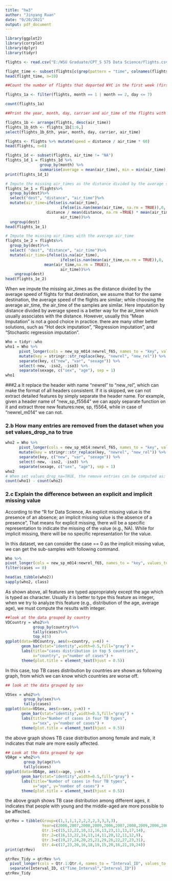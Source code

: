 ---
title: "hw3"
author: "Jinyang Ruan"
date: "9/20/2021"
output: pdf_document
---

```{r libraries prepare}

library(ggplot2)
library(corrplot)
library(dplyr)
library(tidyr)

```

```{r}

flights <- read.csv("E:/WSU Graduate/CPT_S 575 Data Science/flights.csv", header = TRUE)

```

```{r 1.0}

flight_time <- subset(flights[c(grep(pattern = "time", colnames(flights)))])
head(flight_time, n=10)

```

```{r 1.a}
##Count the number of flights that departed NYC in the first week (first 7 days) of January and February combined.

flights_1a <- filter(flights, month == 1 | month == 2, day <= 7)

count(flights_1a)

```

```{r 1.b}
##Print the year, month, day, carrier and air_time of the flights with the 6 longest airtimes, in descending order of air_time. 

flights_1b <- arrange(flights, desc(air_time))
flights_1b_6th <- flights_1b[1:6,]
select(flights_1b_6th, year, month, day, carrier, air_time)

```

```{r 1.c}

flights <- flights %>% mutate(speed = distance / air_time * 60)
head(flights, n=6)
```

```{r 1.d}

flights_1d <- subset(flights, air_time != "NA")
flights_1d_1 = flights_1d %>% 
               group_by(month) %>% 
               summarise(average = mean(air_time), min = min(air_time), max = max(air_time))
print(flights_1d_1)
```

```{r 1.e}

# Impute the missing air_times as the distance divided by the average speed of flights
flights_1e_1 = flights%>%
  group_by(dest)%>%
  select("dest", "distance", "air_time")%>%
  mutate(air_time=ifelse(is.na(air_time),
                        ifelse(is.nan(mean(air_time, na.rm = TRUE)),0,
                  distance / mean(distance, na.rm =TRUE) * mean(air_time, na.rm = TRUE)), 
                        air_time))%>%
  ungroup(dest)
head(flights_1e_1)

# Impute the missing air_times with the average air_time
flights_1e_2 = flights%>%
  group_by(dest)%>%
  select( "dest", "distance", "air_time")%>%
  mutate(air_time=ifelse(is.na(air_time),
                        ifelse(is.nan(mean(air_time,na.rm = TRUE)),0,
                 mean(air_time,na.rm = TRUE)),
                        air_time))%>%
    ungroup(dest)
head(flights_1e_2)

```

When we impute the missing air_times as the distance divided by the average speed of flights for that destination, we assume that for the same destination, the average speed of the flights are similar; while choosing the average air_time, the air_time of the samples are similar. Here imputation by distance divided by average speed is a better way for the air_time which usually associates with the distance.
However, usually this "Mean Imputation" is not a good choice in practice. there are many other better solutions, such as "Hot deck imputation", "Regression imputation", and "Stochastic regression imputation". 



```{r load the dataset into R and tidy the dataset}

Who = tidyr::who
who1 = Who %>%
      pivot_longer(cols = new_sp_m014:newrel_f65, names_to = "key", values_to = "cases", values_drop_na = FALSE)%>% 
      mutate(key = stringr::str_replace(key, "newrel", "new_rel")) %>%
      separate(key, c("new", "var", "sexage")) %>% 
      select(-new, -iso2, -iso3) %>% 
      separate(sexage, c("sex", "age"), sep = 1)
who1
```

###2.a
It replace the header with name "newrel" to "new_rel", which can make the format of all headers consistent.
If it is skipped, we can not extract detailed features by simply separate the header name.
For example, given a header name of "new_sp_f5564" we can apply separate function on it and 
extract three new features:new, sp, f5564, while in case of "newrel_m014" we can not.

### 2.b How many entries are removed from the dataset when you set values_drop_na to true
```{r 2.b}
who2 = Who %>%
      pivot_longer(cols = new_sp_m014:newrel_f65, names_to = "key", values_to = "cases", values_drop_na = TRUE)%>% 
      mutate(key = stringr::str_replace(key, "newrel", "new_rel")) %>%
      separate(key, c("new", "var", "sexage")) %>% 
      select(-new, -iso2, -iso3) %>% 
      separate(sexage, c("sex", "age"), sep = 1)
who2
# When set values_drop_na=TRUE, the remove entries can be computed as:
count(who1) - count(who2)
```

### 2.c Explain the difference between an explicit and implicit missing value
According to the "R for Data Science, An explicit missing value is the presence of an absence; an implicit missing value is the absence of a presence", That means for explicit missing, there will be a specific representation to indicate the missing of the value (e.g., NA). While for implicit missing, there will be no specific representation for the value.

In this dataset, we can consider the case == 0 as the implicit missing value, we can get the sub-samples with following command.
```{r}

Who %>%
pivot_longer(cols = new_sp_m014:newrel_f65, names_to = "key", values_to = "cases", values_drop_na = TRUE) %>%
filter(cases == 0)

```

```{r 2.d}

head(as_tibble(who2))
sapply(who2, class)

```

As shown above, all features are typed appropriately except the age which is typed as character. Usually it is better to type this feature as integer, when we try to analyze this feature (e.g., distribution of the age, average age), we must compute the results with integer.

```{r 2.e}
##look at the data grouped by country
VDCountry = who2%>%
            group_by(country)%>%
            tally(cases)%>%
            top_n(5)
ggplot(data=VDCountry, aes(x=country, y=n)) + 
       geom_bar(stat="identity",width=0.5,fill="gray") +
       labs(title="cases distribution in top 5 countries", 
            x="country", y="number of cases") +
       theme(plot.title = element_text(hjust = 0.5))

```
In this case, top TB cases distribution by countries are shown as following graph, from which we can know which countries are worse off.

```{r}
## look at the data grouped by sex

VDSex = who2%>%
        group_by(sex)%>%
        tally(cases)
ggplot(data=VDSex, aes(x=sex, y=n)) + 
       geom_bar(stat="identity",width=0.5,fill="gray") +
       labs(title="Number of cases in four TB types", 
            x="sex", y="number of cases") +
       theme(plot.title = element_text(hjust = 0.5))

```
the above graph shows TB case distribution among female and male, it indicates that male are more easily affected.

```{r}
## Look at the data grouped by age
VDAge = who2%>%
        group_by(age)%>%
        tally(cases)
ggplot(data=VDAge, aes(x=age, y=n)) + 
       geom_bar(stat="identity",width=0.5,fill="gray") +
       labs(title="Number of cases in four TB types", 
            x="age", y="number of cases") +
       theme(plot.title = element_text(hjust = 0.5))

```
the above graph shows TB case distribution among different ages, it indicates that people with young and the middle-aged are more possible to be affected.


```{r 2.f}

qtrRev = tibble(Group=c(1,1,1,1,2,2,2,2,3,3,3,3),
                Year=c(2006,2007,2008,2009,2006,2007,2008,2009,2006,2007,2008,2009),
                Qtr.1=c(15,12,22,10,12,16,13,23,11,13,17,14),
                Qtr.2=c(16,13,22,14,13,14,11,20,12,11,12,9),
                Qtr.3=c(19,27,24,20,25,21,29,26,22,27,23,31),
                Qtr.4=c(17,23,20,16,18,19,15,20,16,21,19,24))
print(qtrRev)

```

```{r}

qtrRev_Tidy = qtrRev %>%
  pivot_longer(cols = Qtr.1:Qtr.4, names_to = "Interval_ID", values_to = "Revenue", values_drop_na = FALSE) %>%
  separate(Interval_ID, c("Time_Interval","Interval_ID"))
qtrRev_Tidy

```